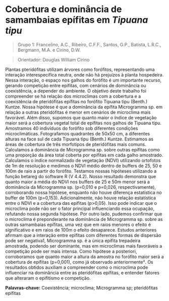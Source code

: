# Cobertura e dominância de samambaias epífitas em *Tipuana tipu*

> Grupo 1: Francelino, A.C., Ribeiro, C.F.F., Santos, G.P., Batista, L.R.C., Bergmann, M.A. e Cirino, D.W.

> Orientador: Douglas William Cirino


Plantas pteridófitas utilizam árvores como forófitos, representando uma interação interespecífica neutra, onde não há prejuízos à planta hospedeira. Nessa interação, o espaço nos galhos do forófito é um importante recurso, gerando competição entre epífitas, com cenários de dominância ou coexistência, a depender do ambiente. O objetivo deste trabalho foi compreender se há relação dos microclimas com a cobertura e a coexistência de pteridófitas epífitas no forófito Tipuana tipu (Benth.) Kuntze. Nossa hipótese é que a dominância da epífita Microgramma sp. em relação a outras pteridófitas é menor em cenários de microclima mais favorável. Além disso, supomos que quanto maior o índice de vegetação maior será a cobertura vegetal total de epífitas nos galhos de Tipuana tipu. Amostramos 40 indivíduos do forófito sob diferentes condições microclimáticas. Fotografamos quadrantes de 50x50 cm, a diferentes alturas na face sul de cada Tipuana tipu (Benth.) Kuntze. Estimamos as áreas de cobertura de três morfotipos de pteridófitas mais comuns. Calculamos a dominância de Microgramma sp. sobre outras epífitas como uma proporção da área total coberta por epífitas em cada galho amostrado. Calculamos o índice normalizado de vegetação (NDVI) utilizando ortofotos de 1m de resolução e medimos o NDVI médio dentro de  buffers de 25, 50 e 100m de raio a partir do forófito. Testamos nossas hipóteses utilizando a função betareg do software R (V 4.4.2). Nosso resultado demonstra que quanto maior a média do NDVI nos buffers de 25 e 50m menor será a dominância da Microgramma sp. (p=0,010 e p=0,026, respectivamente), corroborando nossa hipótese, enquanto não houve diferença estatística no buffer de 100m (p=0,153). Adicionalmente, não houve relação estatística entre o NDVI e a cobertura das epífitas (p>0,05). Isso pode indicar que o microclima pode não ser o fator principal influenciando essa ocupação, refutando nossa segunda hipótese. Por outro lado, pudemos confirmar que o microclima é preponderante na dominância de Microgramma sp. sobre as outras samambaias epífitas, uma vez que em raios menores o efeito é significativo e em raios de 100m o efeito desaparece. Estudos anteriores afirmam que a interação entre epífitas com diferentes formas de dispersão pode ser negativa1, Microgramma sp. é a única epífita trepadeira amostrada, podendo ser dominante, mas em microclimas mais favoráveis a competição pode ser mais intensa. Como hipótese a posteriori, corroboramos que quanto maior a altura da amostra no forófito maior será a cobertura de epífitas (p=0,001), como já observado anteriormente². Os resultados obtidos auxiliam a compreender como o microclima pode influenciar na dominância entre as pteridófitas epífitas, e entender fatores que alteraram o epifitismo e competição.


**Palavras-chave:** Coexistência; microclima; Microgramma sp; pteridófitas epífitas